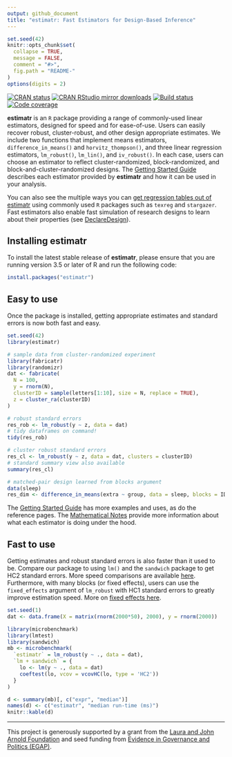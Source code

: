 ```yaml
---
output: github_document
title: "estimatr: Fast Estimators for Design-Based Inference"
---
```


<!-- README.md is generated from README.Rmd. Please edit that file -->

```r
set.seed(42)
knitr::opts_chunk$set(
  collapse = TRUE,
  message = FALSE,
  comment = "#>",
  fig.path = "README-"  
)
options(digits = 2)
```

[![CRAN status](https://www.r-pkg.org/badges/version/estimatr)](https://cran.r-project.org/package=estimatr)
[![CRAN RStudio mirror downloads](https://cranlogs.r-pkg.org/badges/grand-total/estimatr?color=green)](https://r-pkg.org/pkg/estimatr)
[![Build status](https://github.com/DeclareDesign/estimatr/workflows/R-CMD-check/badge.svg)](https://github.com/DeclareDesign/estimatr/actions)
[![Code coverage](https://codecov.io/gh/DeclareDesign/estimatr/branch/master/graph/badge.svg?token=x9MpkuKobc)](https://codecov.io/gh/DeclareDesign/estimatr)

**estimatr** is an `R` package providing a range of commonly-used linear estimators, designed for speed and for ease-of-use. Users can easily recover robust, cluster-robust, and other design appropriate estimates. We include two functions that implement means estimators, `difference_in_means()` and `horvitz_thompson()`, and three linear regression estimators, `lm_robust()`, `lm_lin()`, and `iv_robust()`. In each case, users can choose an estimator to reflect cluster-randomized, block-randomized, and block-and-cluster-randomized designs. The [Getting Started Guide](https://declaredesign.org/r/estimatr/articles/getting-started.html) describes each estimator provided by **estimatr** and how it can be used in your analysis.

You can also see the multiple ways you can [get regression tables out of estimatr](https://declaredesign.org/r/estimatr/articles/regression-tables.html) using commonly used `R` packages such as `texreg` and `stargazer`. Fast estimators also enable fast simulation of research designs to learn about their properties (see [DeclareDesign](https://declaredesign.org)).

## Installing estimatr

To install the latest stable release of **estimatr**, please ensure that you are running version 3.5 or later of R and run the following code:

```r
install.packages("estimatr")
```

## Easy to use

Once the package is installed, getting appropriate estimates and standard errors is now both fast and easy.

```r
set.seed(42)
library(estimatr)

# sample data from cluster-randomized experiment
library(fabricatr)
library(randomizr)
dat <- fabricate(
  N = 100,
  y = rnorm(N),
  clusterID = sample(letters[1:10], size = N, replace = TRUE),
  z = cluster_ra(clusterID)
)

# robust standard errors
res_rob <- lm_robust(y ~ z, data = dat)
# tidy dataframes on command!
tidy(res_rob)

# cluster robust standard errors
res_cl <- lm_robust(y ~ z, data = dat, clusters = clusterID)
# standard summary view also available
summary(res_cl)

# matched-pair design learned from blocks argument
data(sleep)
res_dim <- difference_in_means(extra ~ group, data = sleep, blocks = ID)
```

The [Getting Started Guide](/r/estimatr/articles/getting-started.html) has more examples and uses, as do the reference pages. The [Mathematical Notes](/r/estimatr/articles/mathematical-notes.html) provide more information about what each estimator is doing under the hood.

## Fast to use

Getting estimates and robust standard errors is also faster than it used to be. Compare our package to using `lm()` and the `sandwich` package to get HC2 standard errors. More speed comparisons are available [here](https://declaredesign.org/r/estimatr/articles/benchmarking-estimatr.html). Furthermore, with many blocks (or fixed effects), users can use the `fixed_effects` argument of `lm_robust` with HC1 standard errors to greatly improve estimation speed. More on [fixed effects here](https://declaredesign.org/r/estimatr/articles/absorbing-fixed-effects.html).

```r
set.seed(1)
dat <- data.frame(X = matrix(rnorm(2000*50), 2000), y = rnorm(2000))

library(microbenchmark)
library(lmtest)
library(sandwich)
mb <- microbenchmark(
  `estimatr` = lm_robust(y ~ ., data = dat),
  `lm + sandwich` = {
    lo <- lm(y ~ ., data = dat)
    coeftest(lo, vcov = vcovHC(lo, type = 'HC2'))
  }
)
```
```r
d <- summary(mb)[, c("expr", "median")]
names(d) <- c("estimatr", "median run-time (ms)")
knitr::kable(d)
```

---

This project is generously supported by a grant from the [Laura and John Arnold Foundation](http://www.arnoldfoundation.org) and seed funding from [Evidence in Governance and Politics (EGAP)](http://egap.org).
